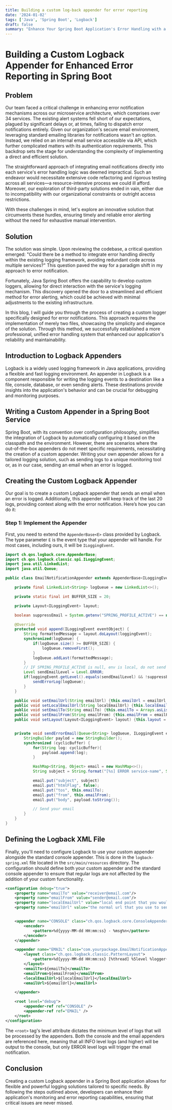```yaml
---
title: Building a custom log-back appender for error reporting
date: '2024-01-02'
tags: ['Java', 'Spring Boot', 'Logback']
draft: false
summary: "Enhance Your Spring Boot Application's Error Handling with a Custom Logback Appender! Learn how to create a specialized appender that sends email notifications for errors, complete with the last 20 log messages for context."
---
```


# Building a Custom Logback Appender for Enhanced Error Reporting in Spring Boot

## Problem

Our team faced a critical challenge in enhancing error notification mechanisms across our microservice architecture, which comprises over 34 services. The existing alert systems fell short of our expectations, plagued by significant delays or, at times, failing to dispatch error notifications entirely. Given our organization's secure email environment, leveraging standard emailing libraries for notifications wasn't an option. Instead, we relied on an internal email service accessible via API, which further complicated matters with its authentication requirements. This backdrop sets the stage for understanding the complexity of implementing a direct and efficient solution.

The straightforward approach of integrating email notifications directly into each service's error handling logic was deemed impractical. Such an endeavor would necessitate extensive code refactoring and rigorous testing across all services—a resource-intensive process we could ill afford. Moreover, our exploration of third-party solutions ended in vain, either due to incompatibility with our organizational constraints or outright access restrictions.

With these challenges in mind, let's explore an innovative solution that circumvents these hurdles, ensuring timely and reliable error alerting without the need for exhaustive manual intervention.

## Solution

The solution was simple. Upon reviewing the codebase, a critical question emerged: "Could there be a method to integrate error handling directly within the existing logging framework, avoiding redundant code across multiple services?" This question paved the way for a paradigm shift in my approach to error notification.

Fortunately, Java Spring Boot offers the capability to develop custom loggers, allowing for direct interaction with the service's logging mechanism. This discovery opened the door to a streamlined and efficient method for error alerting, which could be achieved with minimal adjustments to the existing infrastructure.

In this blog, I will guide you through the process of creating a custom logger specifically designed for error notifications. This approach requires the implementation of merely two files, showcasing the simplicity and elegance of the solution. Through this method, we successfully established a more professional, unified error handling system that enhanced our application's reliability and maintainability.

## Introduction to Logback Appenders

Logback is a widely used logging framework in Java applications, providing a flexible and fast logging environment. An appender in Logback is a component responsible for writing the logging events to a destination like a file, console, database, or even sending alerts. These destinations provide insights into the application's behavior and can be crucial for debugging and monitoring purposes.

## Writing a Custom Appender in a Spring Boot Service

Spring Boot, with its convention over configuration philosophy, simplifies the integration of Logback by automatically configuring it based on the classpath and the environment. However, there are scenarios where the out-of-the-box appenders do not meet specific requirements, necessitating the creation of a custom appender. Writing your own appender allows for a tailored logging solution, such as sending logs to a unique monitoring tool or, as in our case, sending an email when an error is logged.

## Creating the Custom Logback Appender

Our goal is to create a custom Logback appender that sends an email when an error is logged. Additionally, this appender will keep track of the last 20 logs, providing context along with the error notification. Here’s how you can do it:

### Step 1: Implement the Appender

First, you need to extend the `AppenderBase<E>` class provided by Logback. The type parameter `E` is the event type that your appender will handle. For most cases, including ours, it will be `ILoggingEvent`.

```java
import ch.qos.logback.core.AppenderBase;
import ch.qos.logback.classic.spi.ILoggingEvent;
import java.util.LinkedList;
import java.util.Queue;

public class EmailNotificationAppender extends AppenderBase<ILoggingEvent> {

    private final LinkedList<String> logQueue = new LinkedList<>();

    private static final int BUFFER_SIZE = 20;

    private Layout<ILoggingEvent> layout;

    boolean suppressEmail = System.getenv("SPRING_PROFILE_ACTIVE") == null;

    @Override
    protected void append(ILoggingEvent eventObject) {
        String formattedMessage = layout.doLayout(loggingEvent);
        synchronized(logQueue) {
            if(logQueue.size() >= BUFFER_SIZE) {
                logQueue.removeFirst();
            }
            logQueue.addLast(formattedMessage);
        }
        // IF SPRING_PROFILE_ACTIVE is null, env is local, do not send email
        Level sendEmailLevel = Level.ERROR;
        if(loggingEvent.getLevel().equals(sendEmailLevel) && !suppressEmail){
            sendErrorLog(logQueue);
        }
    }

    public void setEmailUrl(String emailUrl) {this.emailUrl = emailUrl;}
    public void setLocalEmailUrl(String localEmailUrl) {this.localEmailUrl = localEmailUrl;}
    public void setEmailTo(String emailTo) {this.emailTo = Arrays.asList(emailTo.split(","));}
    public void setEmailFrom(String emailFrom) {this.emailFrom = emailFrom;}
    public void setLayout(Layout<ILoggingEvent> layout) {this.layout = layout;}


    private void sendErrorEmail(Queue<String> logQueue, ILoggingEvent errorEvent) {
        StringBuilder paylod = new StringBuilder();
        synchronized (cyclicBuffer) {
            for(String log: cyclicBuffer){
                payload.append(log);
            }

            HashMap<String, Object> email = new HashMap<>();
            String subject = String.format("[%s] ERROR service-name", System.getenv("SPRING_PROFILE_ACTIVE"));

            email.put("subject", subject)
            email.put("htmlFlag", false);
            email.put("tos", this.emailTo);
            email.put("from", this.emailFrom);
            email.put("body", payload.toString());

            // Send your email
        }
    }
}
```

## Defining the Logback XML File

Finally, you'll need to configure Logback to use your custom appender alongside the standard console appender. This is done in the `logback-spring.xml` file located in the `src/main/resources` directory. The configuration should define both your custom appender and the standard console appender to ensure that regular logs are not affected by the addition of your custom functionality.

```xml
<configuration debug="true">
    <property name="emailTo" value="receiver@email.com"/>
    <property name="emailFrom" value="sender@email.com"/>
    <property name="localEmailUrl" value="local end point that you would like to hit if needed or different from prod"/>
    <property name="emailUrl" value="the normal url that you use to send emails"/>


    <appender name="CONSOLE" class="ch.qos.logback.core.ConsoleAppender">
        <encoder>
            <pattern>%d{yyyy-MM-dd HH:mm:ss} - %msg%n</pattern>
        </encoder>
    </appender>

    <appender name="EMAIL" class="com.yourpackage.EmailNotificationAppender">
        <layout class="ch.qos.logback.classic.PatternLayout">
            <pattern>%d{yyyy-MM-dd HH:mm:ss} [%thread] %5level %logger{36} - %msg %kvp%n</pattern>
        </layout>
        <emailTo>${emailTo}</emailTo>
        <emailFrom>${emailFrom}</emailFrom>
        <localEmailUrl>${localEmailUrl}</localEmailUrl>
        <emailUrl>${emailUrl}</emailUrl>

    </appender>

    <root level="debug">
        <appender-ref ref="CONSOLE" />
        <appender-ref ref="EMAIL" />
    </root>
</configuration>
```

The `<root>` tag's level attribute dictates the minimum level of logs that will be processed by the appenders. Both the console and the email appenders are referenced here, meaning that all INFO level logs (and higher) will be output to the console, but only ERROR level logs will trigger the email notification.

## Conclusion

Creating a custom Logback appender in a Spring Boot application allows for flexible and powerful logging solutions tailored to specific needs. By following the steps outlined above, developers can enhance their application's monitoring and error reporting capabilities, ensuring that critical issues are never missed.
